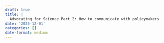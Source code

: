 ```yaml
---
draft: true 
title: |
  Advocating for Science Part 2: How to communicate with policymakers
date: '2025-12-01'
categories: []
date-format: medium 
---
```





